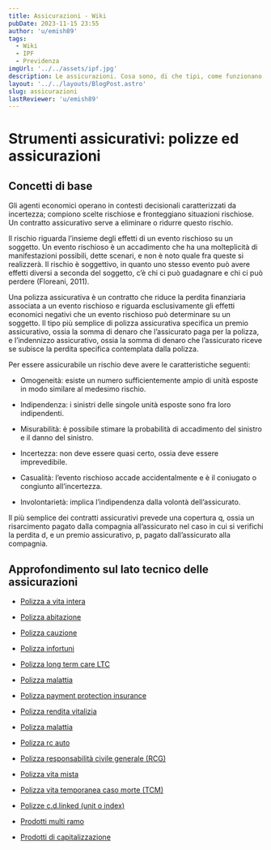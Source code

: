 ```yaml
---
title: Assicurazioni - Wiki
pubDate: 2023-11-15 23:55
author: 'u/emish89'
tags:
  - Wiki
  - IPF
  - Previdenza
imgUrl: '../../assets/ipf.jpg'
description: Le assicurazioni. Cosa sono, di che tipi, come funzionano e come sceglierle. 
layout: '../../layouts/BlogPost.astro'
slug: assicurazioni
lastReviewer: 'u/emish89'
---
```


# **Strumenti assicurativi: polizze ed assicurazioni**

## **Concetti di base**

Gli agenti economici operano in contesti decisionali caratterizzati da incertezza; compiono scelte rischiose e fronteggiano situazioni rischiose. Un contratto assicurativo serve a eliminare o ridurre questo rischio.

Il rischio riguarda l’insieme degli effetti di un evento rischioso su un soggetto. Un evento rischioso è un accadimento che ha una molteplicità di manifestazioni possibili, dette scenari, e non è noto quale fra queste si realizzerà. Il rischio è soggettivo, in quanto uno stesso evento può avere effetti diversi a seconda del soggetto, c’è chi ci può guadagnare e chi ci può perdere (Floreani, 2011).

Una polizza assicurativa è un contratto che riduce la perdita finanziaria associata a un evento rischioso e riguarda esclusivamente gli effetti economici negativi che un evento rischioso può determinare su un soggetto. Il tipo più semplice di polizza assicurativa specifica un premio assicurativo, ossia la somma di denaro che l’assicurato paga per la polizza, e l’indennizzo assicurativo, ossia la somma di denaro che l’assicurato riceve se subisce la perdita specifica contemplata dalla polizza.

Per essere assicurabile un rischio deve avere le caratteristiche seguenti:

- Omogeneità: esiste un numero sufficientemente ampio di unità esposte in modo similare al medesimo rischio.

- Indipendenza: i sinistri delle singole unità esposte sono fra loro indipendenti.

- Misurabilità: è possibile stimare la probabilità di accadimento del sinistro e il danno del sinistro.

- Incertezza: non deve essere quasi certo, ossia deve essere imprevedibile.

- Casualità: l’evento rischioso accade accidentalmente e è il coniugato o congiunto all’incertezza.

- Involontarietà: implica l’indipendenza dalla volontà dell’assicurato.

Il più semplice dei contratti assicurativi prevede una copertura q, ossia un risarcimento pagato dalla compagnia all’assicurato nel caso in cui si verifichi la perdita d, e un premio assicurativo, p, pagato dall’assicurato alla compagnia.

## Approfondimento sul lato tecnico delle assicurazioni

- [Polizza a vita intera](http://www.quellocheconta.gov.it/it/strumenti/assicurativi/polizza-vita-intera)

- [Polizza abitazione](http://www.quellocheconta.gov.it/it/strumenti/assicurativi/polizza-abitazione)

- [Polizza cauzione](http://www.quellocheconta.gov.it/it/strumenti/assicurativi/polizza-cauzione)

- [Polizza infortuni](http://www.quellocheconta.gov.it/it/strumenti/assicurativi/polizza-infortuni)

- [Polizza long term care LTC](http://www.quellocheconta.gov.it/it/strumenti/assicurativi/polizza-long-term-care-LTC)

- [Polizza malattia](http://www.quellocheconta.gov.it/it/strumenti/assicurativi/polizza-malattia)

- [Polizza payment protection insurance](http://www.quellocheconta.gov.it/it/strumenti/assicurativi/polizza-payment-protection-insurance)

- [Polizza rendita vitalizia](http://www.quellocheconta.gov.it/it/strumenti/assicurativi/polizza-rendita-vitalizia)

- [Polizza malattia](http://www.quellocheconta.gov.it/it/strumenti/assicurativi/polizza-malattia)

- [Polizza rc auto](http://www.quellocheconta.gov.it/it/strumenti/assicurativi/polizza-rc-auto)

- [Polizza responsabilità civile generale (RCG)](http://www.quellocheconta.gov.it/it/strumenti/assicurativi/polizza-responsabilita-civile-generale)

- [Polizza vita mista](http://www.quellocheconta.gov.it/it/strumenti/assicurativi/polizza-vita-mista)

- [Polizza vita temporanea caso morte (TCM)](http://www.quellocheconta.gov.it/it/strumenti/assicurativi/polizza-vita-temporanea-caso-morte)

- [Polizze c.d.linked (unit o index)](http://www.quellocheconta.gov.it/it/strumenti/assicurativi/polizze-linked)

- [Prodotti multi ramo](http://www.quellocheconta.gov.it/it/strumenti/assicurativi/prodotti-multiramo)

- [Prodotti di capitalizzazione](http://www.quellocheconta.gov.it/it/strumenti/assicurativi/polizza-capitalizzazione)
